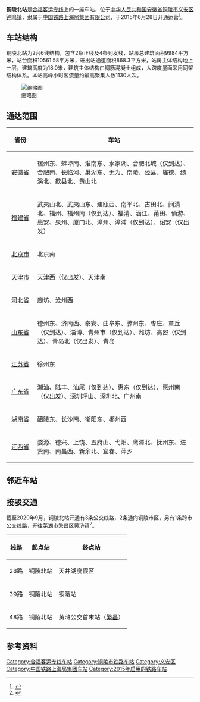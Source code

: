 {{Infobox China railway station
|车站名称=铜陵北站
|图片 = TonglingbeiRailwaystation.jpg
|图片介绍 = 铜陵北站站房
|车站拼音=Tonglingbei Zhan
|英文名称=Tonglingbei Railway Station
|开通运营=2015年6月28日
|车站位置=安徽省铜陵市义安区钟鸣镇上周村
|车站代码=34118
|电报码 = KXH
|拼音码 = TLB
|坐标= {{coord|31|0|57.52|N|118|0|58.98|E|display=inline,title}}
|归属=[[中国铁路上海局集团有限公司|中国铁路上海局集团有限公司]][[芜湖车务段|芜湖车务段]]<ref>{{cite news|author=丁莉|coauthors=杨竹青|url=http://www.tlnews.cn/dzb/tdck/html/2015-06/15/content_15806.html?div=-1|title=芜湖车务段来铜开展合福高铁沿线安全宣传|publisher=[[铜都晨刊|铜都晨刊]]|date=2015-06-15|accessdate=2016-04-15|archive-url=https://web.archive.org/web/20180127143236/http://www.tlnews.cn/dzb/tdck/html/2015-06/15/content_15806.html?div=-1|archive-date=2018-01-27|dead-url=yes}}</ref>
|线路=[[合福客运专线|合福客运专线]]
|车站等级 = 高铁站<ref> {{Cite book | author = 中国铁路上海局集团有限公司 | title = 中国铁路上海局集团有限公司年鉴(2019) | location = 上海 | publisher = 《中国铁路上海局集团有限公司年鉴》编辑部 | date = 2019年12月 | pages = 45 | ISSN = 2096-6245 | accessdate = 2020-09-28 | | language = zh-cn  }} </ref>
|月台数目=2
|站台面=4
|股道数目=6
|網站=
}}

'''铜陵北站'''是[[合福客运专线|合福客运专线]]上的一座车站，位于[[中华人民共和国|中华人民共和国]][[安徽省|安徽省]][[铜陵市|铜陵市]][[义安区|义安区]][[钟鸣镇|钟鸣镇]]，隶属于[[中国铁路上海局集团有限公司|中国铁路上海局集团有限公司]]，于2015年6月28日开通运营<ref>{{Cite web |url=http://ah.people.com.cn/n/2015/0629/c358352-25397681.html |title=铜陵迈入高铁时代 |accessdate=2015-08-17 |archive-date=2016-03-04 |archive-url=https://web.archive.org/web/20160304124133/http://ah.people.com.cn/n/2015/0629/c358352-25397681.html |dead-url=no }}</ref>。

==车站结构==
铜陵北站为2台6线结构，包含2条正线及4条到发线，站房总建筑面积9984平方米，站台面积10561.58平方米，进出站通道面积868.3平方米，站房主体结构地上一层，建筑高度为18.0米，建筑主体结构由钢筋混凝土组成，大跨度屋面采用网架结构体系。本站高峰小时客流量约最高聚集人数1130人次。

[[File:CRH380BL-5524@TLB_(20150807142634).JPG|缩略图]]

== 通达范围 ==
{| class="wikitable sortable" style="font-size: 90%"
!width=15% |省份
!车站
|-
|<center>[[安徽省|安徽省]]
|宿州东、蚌埠南、淮南东、水家湖、合肥北城（仅到达）、合肥南、长临河、巢湖东、无为、南陵、泾县、旌德、绩溪北、歙县北、黄山北
|-
|<center>[[福建省|福建省]]
|武夷山北、武夷山东、建瓯西、南平北、古田北、闽清北、福州、福州南（仅到达）、福清、涵江、莆田、仙游、惠安、泉州、厦门北、漳州、漳浦（仅到达）、诏安（仅出发）
|-
|<center>[[北京市|北京市]]
|北京南
|-
|<center>[[天津市|天津市]]
|天津西（仅出发）、天津南
|-
|<center>[[河北省|河北省]]
|廊坊、沧州西
|-
|<center>[[山东省|山东省]]
|德州东、济南西、泰安、曲阜东、滕州东、枣庄、章丘（仅到达）、淄博、青州市（仅到达）、潍坊、高密（仅到达）、青岛北（仅出发）、青岛
|-
|<center>[[江苏省|江苏省]]
|徐州东
|-
|<center>[[广东省|广东省]]
|潮汕、陆丰、汕尾（仅到达）、惠东（仅到达）、惠州南（仅出发）、深圳坪山、深圳北、广州南
|-
|<center>[[湖南省|湖南省]]
|醴陵东、长沙南、衡阳东、郴州西
|-
|<center>[[江西省|江西省]]
|婺源、德兴、上饶、五府山、弋阳、鹰潭北、抚州东、进贤南、南昌西、新余北、宜春、萍乡
|}

==邻近车站==
{{Start rail box|[[File:China_Railways.svg|20px]] [[中国铁路|中国铁路]]}}
{{s-inop|[[无为站|无为站]]|{{站|合肥南}}方向}}
{{s-line|[[合福高速铁路|合福高速铁路]]<br />← 34km 铜陵北站 34km →}}
{{s-inop|[[南陵站|南陵站]]|{{站|福州}}方向}}
{{end box}}

==接驳交通==
截至2020年9月，铜陵北站开通有3条公交线路，2条通向铜陵市区，另有1条跨市公交线路，开往[[芜湖市|芜湖市]][[繁昌区|繁昌区]]黄浒镇<ref>{{cite news |language = zh-cn |url = http://www.fanchang.gov.cn/xwzx/bmdt/12000470.html |title = 繁昌区首条跨市公交（铜陵北站至黄浒）换乘站今日开通 |publisher = 繁昌区人民政府 |date = 2020-09-22  |accessdate = 2020-09-22 }}</ref>。
{| class="wikitable"
|+
!线路
!起点站
!终点站
|-
|28路
|铜陵北站
|天井湖度假区
|-
|39路
|铜陵北站
|铜陵站
|-
|48路
|铜陵北站
|黄浒公交首末站（[[繁昌区|繁昌]]）
|}

== 参考资料 ==
{{reflist}}

{{Commonscat|Tonglingbei Railway Station}}
{{合福客运专线}}

[[Category:合福客运专线车站|Category:合福客运专线车站]]
[[Category:铜陵市铁路车站|Category:铜陵市铁路车站]]
[[Category:义安区|Category:义安区]]
[[Category:中国铁路上海局集团车站|Category:中国铁路上海局集团车站]]
[[Category:2015年启用的铁路车站|Category:2015年启用的铁路车站]]